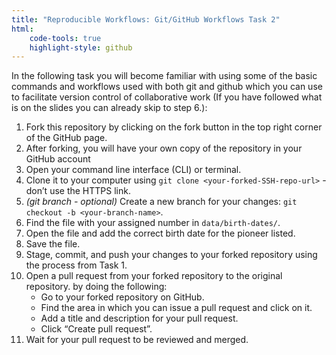 ```yaml
---
title: "Reproducible Workflows: Git/GitHub Workflows Task 2"
html:
    code-tools: true
    highlight-style: github
---
```



In the following task you will become familiar with using some of the basic commands and workflows used with both git and github which you can use to facilitate version control of collaborative work (If you have followed what is on the slides you can already skip to step 6.):

1. Fork this repository by clicking on the fork button in the top right corner of the GitHub page.
2. After forking, you will have your own copy of the repository in your GitHub account
3. Open your command line interface (CLI) or terminal.
4. Clone it to your computer using `git clone <your-forked-SSH-repo-url>` - don't use the HTTPS link.
5. *(git branch - optional)* Create a new branch for your changes: `git checkout -b <your-branch-name>`.
6. Find the file with your assigned number in `data/birth-dates/`.
7. Open the file and add the correct birth date for the pioneer listed.
8. Save the file.
9. Stage, commit, and push your changes to your forked repository using the process from Task 1.
10. Open a pull request from your forked repository to the original repository. by doing the following:
    * Go to your forked repository on GitHub.
    * Find the area in which you can issue a pull request and click on it.
    * Add a title and description for your pull request.
    * Click "Create pull request".
11. Wait for your pull request to be reviewed and merged.